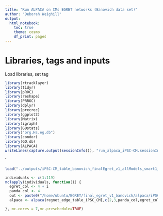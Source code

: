 ```yaml
---
title: "Run ALPACA on CMs EGRET networks (Banovich data set)"
author: "Deborah Weighill"
output:
  html_notebook:
    toc: true
    theme: cosmo
    df_print: paged
---
```



# Libraries, tags and inputs
Load libraries, set tag

```r
library(rtracklayer)
library(tidyr)
library(pROC)
library(reshape)
library(PRROC)
library(dplyr)
library(precrec)
library(ggplot2)
library(Matrix)
library(igraph)
library(GOstats)
library("org.Hs.eg.db")
library(condor)
library(GO.db)
library(ALPACA)
writeLines(capture.output(sessionInfo()), "run_alpaca_iPSC-CM.sessionInfo")

```
`
```r
load("../outputs/iPSC-CM_table_banovich_finalEgret_v1_allModels_smart1_07042020.RData")
```

```r
individuals <- c(1:119)
mclapply(individuals, function(i) {
  egret_col <- 4 + i
  panda_col <- 4
  out <- paste0("/home/ubuntu/EGRET/final_egret_v1_banovich/alpaca/iPSC-CM_",i)
  alpaca <- alpaca(regnet_edge_table_iPSC_CM[,c(2,3,panda_col,egret_col)], out, verbose = T)

}, mc.cores = 7,mc.preschedule=TRUE)
```



